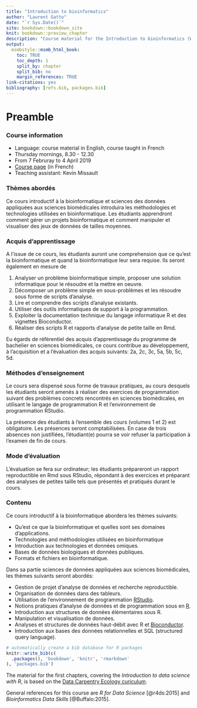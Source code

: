 ```yaml
---
title: "Introduction to bioinformatics"
author: "Laurent Gatto"
date: "`r Sys.Date()`"
site: bookdown::bookdown_site
knit: bookdown::preview_chapter
description: "Course material for the Introduction to bioinformatics (WSBIM1207) course at UCLouvain."
output:
  msmbstyle::msmb_html_book:
    toc: TRUE
    toc_depth: 1
    split_by: chapter
    split_bib: no
    margin_references: TRUE
link-citations: yes
bibliography: [refs.bib, packages.bib]
---
```


# Preamble {-}

### Course information {-}

- Language: course material in English, course taught in French
- Thursday mornings, 8.30 - 12.30
- From 7 Februray to 4 April 2019
- [Course page](https://uclouvain.be/cours-2018-wsbim1207.html) (in French)
- Teaching assistant: Kevin Missault

### Thèmes abordés {-}

Ce cours introductif à la bioinformatique et sciences des données
appliquées aux sciences biomédicales introduira les méthodologies et
technologies utilisées en bioinformatique. Les étudiants apprendront
comment gérer un projets bioinformatique et comment manipuler et
visualiser des jeux de données de tailles moyennes.

### Acquis d'apprentissage {-}

A l'issue de ce cours, les étudiants auront une comprehension que ce
qu'est la bioinformatique et quand la bioinformatique leur sera
requise. Ils seront également en mesure de

1. Analyser un problème bioinformatique simple, proposer une solution
   informatique pour le résoudre et la mettre en oeuvre.
2. Décomposer un problème simple en sous-problèmes et les résoudre
   sous forme de scripts d'analyse.
3. Lire et comprendre des scripts d'analyse existants.
4. Utiliser des outils informatiques de support à la programmation.
5. Exploiter la documentation technique du langage informatique R et
   des vignettes Bioconductor.
6. Réaliser des scripts R et rapports d'analyse de petite taille en Rmd.

Eu égards de référentiel des acquis d'apprentissage du programme de
bachelier en sciences biomédicales, ce cours contribue au
développement, à l'acquisition et a l'évaluation des acquis suivants:
2a, 2c, 3c, 5a, 5b, 5c, 5d.

### Méthodes d'enseignement {-}

Le cours sera dispensé sous forme de travaux pratiques, au cours
desquels les étudiants seront amenés à réaliser des exercices de
programmation suivant des problèmes concrets rencontrés en sciences
biomédicales, en utilisant le langage de programmation R et
l'environnement de programmation RStudio.

La présence des étudiants à l'ensemble des cours (volumes 1 et 2) est
obligatoire. Les présences seront comptabilisées. En case de trois
absences non justifiées, l'étudiant(e) pourra se voir refuser la
participation à l'examen de fin de cours.

### Mode d'évaluation {-}

L'évaluation se fera sur ordinateur; les étudiants prépareront un
rapport reproductible en Rmd sous RStudio, répondant à des exercices
et préparant des analyses de petites taille tels que présentés et
pratiqués durant le cours.

### Contenu {-}

Ce cours introductif à la bioinformatique abordera les thèmes suivants:

- Qu'est ce que la bioinformatique et quelles sont ses domaines d'applications.
- Technologies and méthodologies utilisées en bioinformatique
- Introduction aux technologies et données omiques.
- Bases de données biologiques et données publiques.
- Formats et fichiers en bioinformatique.

Dans sa partie sciences de données appliquées aux sciences
biomédicales, les thèmes suivants seront abordés:

- Gestion de projet d'analyse de données et recherche reproductible.
- Organisation de données dans des tableurs.
- Utilisation de l'environnement de programmation [RStudio](https://www.rstudio.com/).
- Notions pratiques d'analyse de données et de programmation sous en [R](https://www.r-project.org/).
- Introduction aux structures de données élémentaires sous R.
- Manipulation et visualisation de données.
- Analyses et structures de données haut-débit avec R et [Bioconductor](https://bioconductor.org/).
- Introduction aux bases des données relationnelles et SQL (structured query language).


```r
# automatically create a bib database for R packages
knitr::write_bib(c(
  .packages(), 'bookdown', 'knitr', 'rmarkdown'
), 'packages.bib')
```

The material for the first chapters, covering the *Introduction to
data science with R*, is based on the [Data Carpentry Ecology
curiculum](https://datacarpentry.org/lessons/#ecology-workshop).

General references for this course are *R for Data Science*
[@r4ds:2015] and *Bioinformatics Data Skills* [@Buffalo:2015].